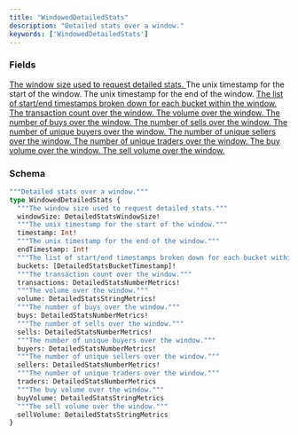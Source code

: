 ```yaml
---
title: "WindowedDetailedStats"
description: "Detailed stats over a window."
keywords: ['WindowedDetailedStats']
---
```


### Fields

<a href="/api-reference/types/detailedstatswindowsize">
  <ResponseField name="windowSize" type="DetailedStatsWindowSize!" required>
    The window size used to request detailed stats.
  </ResponseField>
</a>

<ResponseField name="timestamp" type="Int!" required>
  The unix timestamp for the start of the window.
</ResponseField>

<ResponseField name="endTimestamp" type="Int!" required>
  The unix timestamp for the end of the window.
</ResponseField>

<a href="/api-reference/types/detailedstatsbuckettimestamp">
  <ResponseField name="buckets" type="[DetailedStatsBucketTimestamp]!" required>
    The list of start/end timestamps broken down for each bucket within the window.
  </ResponseField>
</a>

<a href="/api-reference/types/detailedstatsnumbermetrics">
  <ResponseField name="transactions" type="DetailedStatsNumberMetrics!" required>
    The transaction count over the window.
  </ResponseField>
</a>

<a href="/api-reference/types/detailedstatsstringmetrics">
  <ResponseField name="volume" type="DetailedStatsStringMetrics!" required>
    The volume over the window.
  </ResponseField>
</a>

<a href="/api-reference/types/detailedstatsnumbermetrics">
  <ResponseField name="buys" type="DetailedStatsNumberMetrics!" required>
    The number of buys over the window.
  </ResponseField>
</a>

<a href="/api-reference/types/detailedstatsnumbermetrics">
  <ResponseField name="sells" type="DetailedStatsNumberMetrics!" required>
    The number of sells over the window.
  </ResponseField>
</a>

<a href="/api-reference/types/detailedstatsnumbermetrics">
  <ResponseField name="buyers" type="DetailedStatsNumberMetrics!" required>
    The number of unique buyers over the window.
  </ResponseField>
</a>

<a href="/api-reference/types/detailedstatsnumbermetrics">
  <ResponseField name="sellers" type="DetailedStatsNumberMetrics!" required>
    The number of unique sellers over the window.
  </ResponseField>
</a>

<a href="/api-reference/types/detailedstatsnumbermetrics">
  <ResponseField name="traders" type="DetailedStatsNumberMetrics">
    The number of unique traders over the window.
  </ResponseField>
</a>

<a href="/api-reference/types/detailedstatsstringmetrics">
  <ResponseField name="buyVolume" type="DetailedStatsStringMetrics">
    The buy volume over the window.
  </ResponseField>
</a>

<a href="/api-reference/types/detailedstatsstringmetrics">
  <ResponseField name="sellVolume" type="DetailedStatsStringMetrics">
    The sell volume over the window.
  </ResponseField>
</a>

### Schema


```graphql 
"""Detailed stats over a window."""
type WindowedDetailedStats {
  """The window size used to request detailed stats."""
  windowSize: DetailedStatsWindowSize!
  """The unix timestamp for the start of the window."""
  timestamp: Int!
  """The unix timestamp for the end of the window."""
  endTimestamp: Int!
  """The list of start/end timestamps broken down for each bucket within the window."""
  buckets: [DetailedStatsBucketTimestamp]!
  """The transaction count over the window."""
  transactions: DetailedStatsNumberMetrics!
  """The volume over the window."""
  volume: DetailedStatsStringMetrics!
  """The number of buys over the window."""
  buys: DetailedStatsNumberMetrics!
  """The number of sells over the window."""
  sells: DetailedStatsNumberMetrics!
  """The number of unique buyers over the window."""
  buyers: DetailedStatsNumberMetrics!
  """The number of unique sellers over the window."""
  sellers: DetailedStatsNumberMetrics!
  """The number of unique traders over the window."""
  traders: DetailedStatsNumberMetrics
  """The buy volume over the window."""
  buyVolume: DetailedStatsStringMetrics
  """The sell volume over the window."""
  sellVolume: DetailedStatsStringMetrics
}
```
